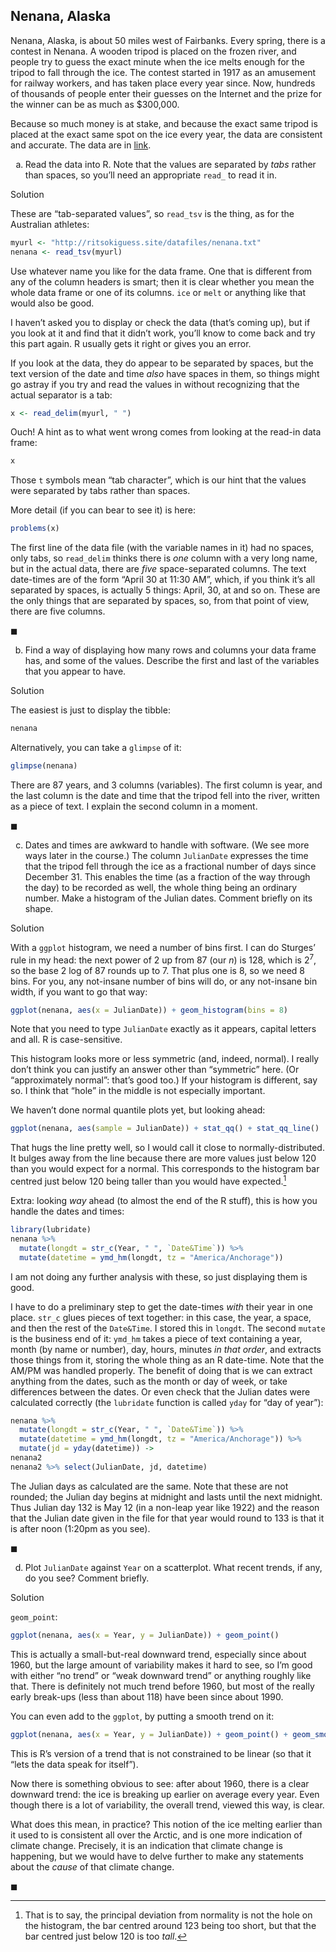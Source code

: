 ##  Nenana, Alaska


 Nenana, Alaska, is about 50 miles west of Fairbanks.
Every spring, there is a contest in Nenana. A wooden tripod is
placed on the frozen river, and people try to guess the exact minute
when the ice melts enough for the tripod to fall through the ice. The
contest started in 1917 as an amusement for railway workers, and has
taken place every year since. Now, hundreds of thousands of people
enter their guesses on the Internet and the prize for the winner can
be as much as \$300,000.

Because so much money is at stake, and because the exact same tripod
is placed at the exact same spot on the ice every year, the data are
consistent and accurate. The data are in
[link](http://ritsokiguess.site/datafiles/nenana.txt). 



(a) Read the data into R.  Note that the values are
separated by *tabs* rather than spaces, so you'll need an
appropriate `read_` to read it in.


Solution


These are "tab-separated values", so `read_tsv` is the
thing, as for the Australian athletes:

```r
myurl <- "http://ritsokiguess.site/datafiles/nenana.txt"
nenana <- read_tsv(myurl)
```

       

Use whatever name you like for the data frame. One that is different
from any of the column headers is smart; then it is clear whether you
mean the whole data frame or one of its columns. `ice` or
`melt` or anything like that would also be good.

I haven't asked you to display or check the data (that's coming up),
but if you look at it and find that it didn't work, you'll know to
come back and try this part again. R usually gets it right or gives
you an error. 

If you look at the data, they do appear to be separated by spaces, but
the text version of the date and time *also* have spaces in them,
so things might go astray if you try and read the values in without
recognizing that the actual separator is a tab:

```r
x <- read_delim(myurl, " ")
```

 

Ouch! A hint as to what went wrong comes from looking at the read-in
data frame:

```r
x
```

 

Those `t` symbols mean "tab character", which is our hint that
the values were separated by tabs rather than spaces.

More detail (if you can bear to see it) is here:

```r
problems(x)
```

 

The first line of the data file (with the variable names in it) had no
spaces, only tabs, so `read_delim` thinks there is *one*
column with a very long name, but in the actual data, there are
*five* space-separated columns.  The text date-times are of the
form "April 30 at 11:30 AM", which, if you think it's all separated
by spaces, is actually 5 things: April, 30, at and so on. These are
the only things that are separated by spaces, so, from that point of
view, there are five columns.


$\blacksquare$

(b) Find a way of displaying how many rows and columns your
data frame has, and some of the values. Describe the first and last
of the variables that
you appear to have.


Solution


The easiest is just to display the tibble:

```r
nenana
```

       
Alternatively, you can take a `glimpse` of it:

```r
glimpse(nenana)
```

 

There are 87 years, and 3 columns (variables).
The first column is year, and the last
column is the date and time that the tripod fell into the river,
written as a piece of text. I explain the second column in a moment.


$\blacksquare$

(c) Dates and times are awkward to handle with software. (We
see more ways later in the course.)  The column `JulianDate`
expresses the time that the tripod fell through the ice as a
fractional number of days since December 31. This enables the time
(as a fraction of the way through the day) to be recorded as well,
the whole thing being an ordinary number.
Make a histogram of the Julian dates. Comment briefly on its shape.


Solution


With a `ggplot` histogram, we need a number of bins
first. I can do Sturges' rule in my head: the next power of 2 up
from 87 (our $n$) is 128, which is $2^7$, so the base 2 log of
87 rounds up to 7. That plus one is 8, so we need 8 bins. For
you, any not-insane number of bins will do, or any not-insane
bin width, if you want to go that way:

```r
ggplot(nenana, aes(x = JulianDate)) + geom_histogram(bins = 8)
```

       

Note that you need to type `JulianDate` exactly as it
appears, capital letters and all. R is case-sensitive.

This histogram looks more or less symmetric (and, indeed, normal). I
really don't think you can justify an answer other than "symmetric"
here. (Or "approximately normal": that's good too.) If your
histogram is different, say so. I think that "hole" in the middle is
not especially important.

We haven't done normal quantile plots yet, but looking ahead:

```r
ggplot(nenana, aes(sample = JulianDate)) + stat_qq() + stat_qq_line()
```

 

That hugs the line pretty well, so I would call it close to
normally-distributed. It bulges away from the line because there are
more values just below 120 than you would expect for a
normal. This corresponds to the histogram bar centred just below 120
being taller than you would have expected.^[That is to say, the  principal deviation from normality is not the hole on the histogram, the bar centred around 123 being too short, but that the bar centred just below 120 is too *tall*.]

Extra: looking *way* ahead (to almost the end of the R stuff),
this is how you handle the dates and times:

```r
library(lubridate)
nenana %>%
  mutate(longdt = str_c(Year, " ", `Date&Time`)) %>%
  mutate(datetime = ymd_hm(longdt, tz = "America/Anchorage"))
```

 

I am not doing any further analysis with these, so just displaying them is good. 

I have to do a preliminary step to get the date-times *with* their year in one place. `str_c` glues pieces of text together: in this case, the year, a space, and then the rest of the 
`Date&Time`. I stored this in `longdt`. The second `mutate` is the business end of it: `ymd_hm` takes a piece of text containing a year, month (by name or number), day, hours, minutes *in that order*, and extracts those things from it, storing the whole thing as an R date-time. Note that the AM/PM was handled properly.
The benefit of doing that is we can extract anything from the dates, such as the month or day of week, or take differences between the dates. Or even check that the Julian dates were calculated correctly (the `lubridate` function is called `yday` for "day of year"):

```r
nenana %>%
  mutate(longdt = str_c(Year, " ", `Date&Time`)) %>%
  mutate(datetime = ymd_hm(longdt, tz = "America/Anchorage")) %>%
  mutate(jd = yday(datetime)) ->
nenana2
nenana2 %>% select(JulianDate, jd, datetime)
```

 The Julian days as calculated are the same. Note that these are not rounded; the Julian day begins at midnight and lasts until the next midnight. Thus Julian day 132 is May 12 (in a non-leap year like 1922) and the reason that the Julian date given in the file for that year would round to 133  is that it is after noon (1:20pm as you see). 



$\blacksquare$

(d) Plot `JulianDate` against `Year` on a
scatterplot. What recent trends, if any, do you see? Comment briefly.


Solution



`geom_point`:

```r
ggplot(nenana, aes(x = Year, y = JulianDate)) + geom_point()
```

 
This is actually a small-but-real downward trend, especially since
about 1960, 
but the large amount
of variability makes it hard to see, so I'm good with either "no trend" 
or "weak downward trend" 
or anything roughly like that. There is definitely not much trend
before 1960, but most of the really early break-ups (less than about
118) have been since about 1990.

You can even add to the `ggplot`, by putting a smooth trend on it:

```r
ggplot(nenana, aes(x = Year, y = JulianDate)) + geom_point() + geom_smooth()
```

 

This is R's version of a trend that is not constrained
to be linear (so that it "lets the data speak for itself").

Now there is something obvious to see: after about 1960, there is a clear
downward trend: the ice is breaking up earlier on average every
year. Even though there is a lot of variability, the overall trend,
viewed this way, is clear.

What does this mean, in practice? This notion of the ice melting
earlier than it used to is consistent all over the Arctic, and is one
more indication of climate change. Precisely, it is an indication that
climate change is happening, but we would have to delve further to
make any statements about the *cause* of that climate change.

$\blacksquare$




